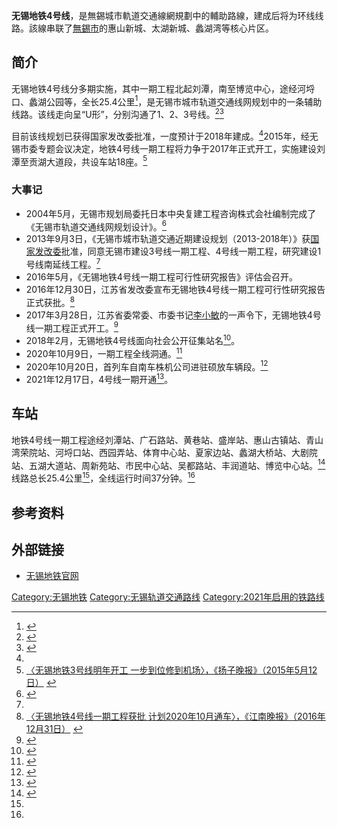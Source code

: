{{noteTA
|G1 =Transport}}
{{Infobox rail system-route
|rail_name=无锡地铁4号线
|banner_color=#{{无锡地铁标志色|4}}
|sec_banner_color = transparent<!-- 形成图标与色带的分隔，请勿删除 -->
|logo_filename= WX Metro Line 4 icon.svg
|logo_width= 83px
|image=2020.10 Binhu, Wuxi 无锡滨湖区街景 20.jpg
|caption=滨湖区段施工现场
|imagesize= 300px
|name_bgcolor= inherit
|locale= [[中国|中国]][[江苏省|江苏省]][[无锡市|无锡市]]
|service_type= [[城市轨道交通系统|城市轨道交通系统]]
|network= [[无锡地铁|无锡地铁]]
|stations= 18站（一期）
|status= 运营中
|start=  [[刘潭站|劉潭]]－[[博览中心站_(无锡)|博览中心]]（一期）
|character= 地下
|system_length= 25.4千米<ref name=wxrb />
|track_gauge= {{标准轨}}
|block_signal= Wireless-CBTC
|fleet_size= 
|max_speed= 
|electrified= 1500V，[[軌道供電|第三軌]]
|depot= 
|begin_operation= 2021年12月17日
|首班车= 6:00（[[刘潭站|刘潭]]）/ 6:00（[[博览中心站_(无锡)|博览中心]]）
|末班车= 22:26（[[刘潭站|刘潭]]）/ 22:29（[[博览中心站_(无锡)|博览中心]]）
|operator= 无锡地铁集团运营分公司
|route_map= {{无锡地铁4号线RDT}}
}}

'''无锡地铁4号线'''，是無錫城市軌道交通線網規劃中的輔助路線，建成后将为环线线路。該線串联了[[無錫市|無錫市]]的惠山新城、太湖新城、蠡湖湾等核心片区。

== 简介 ==

无锡地铁4号线分多期实施，其中一期工程北起刘潭，南至博览中心，途经河埒口、蠡湖公园等，全长25.4公里<ref name=wxrb>{{cite web|url=http://www.wxrb.com/doc/2020/10/12/39839.shtml|date=2020-10-12|title=无锡地铁4号线一期工程全线贯通 预计明年底前建成通车|access-date=2021-02-02|archive-date=2020-10-13|archive-url=https://web.archive.org/web/20201013135632/http://www.wxrb.com/doc/2020/10/12/39839.shtml|dead-url=no}}</ref>，是无锡市城市轨道交通线网规划中的一条辅助线路。该线走向呈“U形”，分别沟通了1、2、3号线。<ref name="相关新闻1">{{Cite web |url=http://www.wxrb.com/node/wuxi_build/2013-9-23/KFJ65IEGF496467.html |title=<无锡地铁3、4号线获批 2018年形成4条运营线路>，《無錫商报》（2013年9月23日）。 |access-date=2015年1月18日 |archive-url=https://web.archive.org/web/20150130165402/http://www.wxrb.com/node/wuxi_build/2013-9-23/KFJ65IEGF496467.html |archive-date=2015年1月30日 |dead-url=yes }}</ref><ref name="相关新闻2">{{Cite web |url=http://www.wxrb.com/node/kandian/2014-7-2/IJBG96D50594994.html |title=〈地铁线网扩编至7条线 地铁3、4号线一期适时启建〉，《无锡日报》（2014年7月2日）。 |access-date=2015年1月18日 |archive-url=https://web.archive.org/web/20150120055948/http://www.wxrb.com/node/kandian/2014-7-2/IJBG96D50594994.html |archive-date=2015年1月20日 |dead-url=yes }}</ref>

目前该线规划已获得国家发改委批准，一度预计于2018年建成。<ref name="相关新闻1"/>2015年，经无锡市委专题会议决定，地铁4号线一期工程将力争于2017年正式开工，实施建设刘潭至贡湖大道段，共设车站18座。<ref name="相关新闻7">[http://www.young100.cn/epaper/shibao/2015-05-12/519802.html 〈无锡地铁3号线明年开工 一步到位修到机场〉，《扬子晚报》（2015年5月12日）] {{webarchive|url=https://web.archive.org/web/20160426022308/http://www.young100.cn/epaper/shibao/2015-05-12/519802.html |date=2016年04月26日 }}</ref>

===大事记===
* 2004年5月，无锡市规划局委托日本中央复建工程咨询株式会社编制完成了《无锡市轨道交通线网规划设计》。<ref name="大事记1">{{Cite web |url=http://www.wxrb.com/2009xwzt/wxdt/wxdt_2/200812/t20081203_359752.html |title=<无锡轨道交通筹备“履历”>，《無錫新传媒》（2008年12月3日）。 |access-date=2015年1月18日 |archive-url=https://web.archive.org/web/20141217024541/http://www.wxrb.com/2009xwzt/wxdt/wxdt_2/200812/t20081203_359752.html |archive-date=2014年12月17日 |dead-url=yes }}</ref>
* 2013年9月3日，《无锡市城市轨道交通近期建设规划（2013-2018年）》获[[国家发改委|国家发改委]]批准，同意无锡市建设3号线一期工程、4号线一期工程，研究建设1号线南延线工程。<ref name="相关新闻1"/>
* 2016年5月，《无锡地铁4号线一期工程可行性研究报告》评估会召开。
* 2016年12月30日，江苏省发改委宣布无锡地铁4号线一期工程可行性研究报告正式获批。<ref name="无锡地铁4号线一期工程获批">[http://news.thmz.com/col89/2016/12/2016-12-311499184.html 〈无锡地铁4号线一期工程获批 计划2020年10月通车〉，《江南晚报》（2016年12月31日）] {{webarchive|url=https://web.archive.org/web/20170101134929/http://news.thmz.com/col89/2016/12/2016-12-311499184.html |date=2017年1月1日 }}</ref>
* 2017年3月28日，江苏省委常委、市委书记[[李小敏|李小敏]]的一声令下，无锡地铁4号线一期工程正式开工。<ref>{{Cite web |url=http://news.jnwb.net/2017/0328/117299.shtml |title=〈万众瞩目 无锡地铁4号线开工啦〉，《江南晚报》（2017年3月28日） |access-date=2017年4月1日 |archive-url=https://web.archive.org/web/20170401144502/http://news.jnwb.net/2017/0328/117299.shtml |archive-date=2017年4月1日 |dead-url=yes }}</ref>
* 2018年2月，无锡地铁4号线面向社会公开征集站名<ref>{{cite news|title=无锡地铁4号线一期面向社会公开征集站名|url=http://www.wxrb.com/news/wxxw/201802/t20180202_1367423.shtml|publisher=无锡日报|date=2018-02-02|access-date=2018-02-03|archive-url=https://web.archive.org/web/20180203064145/http://www.wxrb.com/news/wxxw/201802/t20180202_1367423.shtml|archive-date=2018-02-03|dead-url=yes}}</ref>。
* 2020年10月9日，一期工程全线洞通。<ref>{{cite news|title=无锡地铁4号线全线洞通！|url=http://www.wxrb.com/doc/2020/10/10/39622.shtml|publisher=无锡日报|date=2020-10-10|access-date=2020-10-28|archive-date=2020-10-30|archive-url=https://web.archive.org/web/20201030130703/http://www.wxrb.com/doc/2020/10/10/39622.shtml|dead-url=no}}</ref>
* 2020年10月20日，首列车自南车株机公司进驻硕放车辆段。<ref>{{cite news|title=地铁4号线列车阿紫来了 技术升级，乘坐体验更“友好”|url=http://www.wxrb.com/doc/2020/10/21/41104.shtml|publisher=无锡日报|date=2020-10-21|access-date=2020-10-28|archive-date=2020-11-01|archive-url=https://web.archive.org/web/20201101091741/http://www.wxrb.com/doc/2020/10/21/41104.shtml|dead-url=no}}</ref>
* 2021年12月17日，4号线一期开通<ref>{{cite news|url=http://www.wxrb.com/doc/2021/12/17/134878.shtml|title=刚刚！4号线一期开通！|publisher=无锡日报|date=2021-10-17|access-date=2021-10-17|archive-date=2021-12-17|archive-url=https://web.archive.org/web/20211217030529/http://www.wxrb.com/doc/2021/12/17/134878.shtml|dead-url=no}}</ref>。

== 车站 ==
地铁4号线一期工程途经刘潭站、广石路站、黄巷站、盛岸站、惠山古镇站、青山湾荣院站、河埒口站、西园弄站、体育中心站、夏家边站、蠡湖大桥站、大剧院站、五湖大道站、周新苑站、市民中心站、吴都路站、丰润道站、博览中心站。<ref name=Line4-1>{{cite web|url=http://mini.eastday.com/bdmip/181115202811581.html|title=最新！无锡地铁4号线一期站点命名确定！|date=2018-11-15|access-date=2019-10-07|archive-date=2020-09-01|archive-url=https://web.archive.org/web/20200901234018/http://mini.eastday.com/bdmip/181115202811581.html|dead-url=no}}</ref>线路总长25.4公里<ref name=wxrb />，全线运行时间37分钟。<ref name="无锡地铁4号线一期工程获批"/>

== 参考资料 ==
{{reflist|2}}
== 外部链接 ==
*[http://www.wxmetro.net/ 无锡地铁官网] {{Wayback|url=http://www.wxmetro.net/ |date=20191203092951 }}

{{无锡地铁4号线}}
{{无锡地铁线路及服务}}
[[Category:无锡地铁|Category:无锡地铁]]
[[Category:无锡轨道交通路线|Category:无锡轨道交通路线]]
[[Category:2021年启用的铁路线|Category:2021年启用的铁路线]]